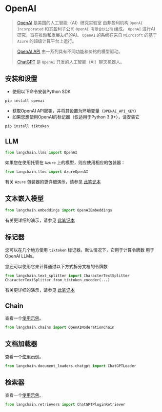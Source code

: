 # OpenAI

>[OpenAI](https://zh.wikipedia.org/wiki/OpenAI) 是美国的人工智能（AI）研究实验室
> 由非盈利机构 `OpenAI Incorporated`
> 和其盈利子公司 `OpenAI 有限合伙公司` 组成。
> `OpenAI` 进行AI研究，旨在推动和发展友好的AI。
> `OpenAI` 的系统在来自 `Microsoft` 的基于 `Azure` 的超级计算平台上运行。

> [OpenAI API](https://platform.openai.com/docs/models) 由一系列具有不同功能和价格的模型驱动。
> 
> [ChatGPT](https://chat.openai.com) 是 `OpenAI` 开发的人工智能（AI）聊天机器人。

## 安装和设置
- 使用以下命令安装Python SDK
```bash
pip install openai
```
- 获取OpenAI API密钥，并将其设置为环境变量（`OPENAI_API_KEY`）
- 如果您想使用OpenAI的标记器（仅适用于Python 3.9+），请安装它
```bash
pip install tiktoken
```


## LLM

```python
from langchain.llms import OpenAI
```

如果您在使用托管在 `Azure` 上的模型，则应使用相应的包装器：
```python
from langchain.llms import AzureOpenAI
```
有关 `Azure` 包装器的更详细演示，请参见 [此笔记本](/docs/modules/model_io/models/llms/integrations/azure_openai_example.html)



## 文本嵌入模型

```python
from langchain.embeddings import OpenAIEmbeddings
```
有关更详细的演示，请参见 [此笔记本](/docs/modules/data_connection/text_embedding/integrations/openai.html)


## 标记器

您可以在几个地方使用 `tiktoken` 标记器。默认情况下，它用于计算令牌数
用于OpenAI LLMs。

您还可以使用它来计算通过以下方式拆分文档的令牌数 
```python
from langchain.text_splitter import CharacterTextSplitter
CharacterTextSplitter.from_tiktoken_encoder(...)
```
有关更详细的演示，请参见 [此笔记本](/docs/modules/data_connection/document_transformers/text_splitters/tiktoken.html)

## Chain

查看一个[使用示例](/docs/modules/chains/additional/moderation.html)。

```python
from langchain.chains import OpenAIModerationChain
```

## 文档加载器

查看一个[使用示例](/docs/modules/data_connection/document_loaders/integrations/chatgpt_loader.html)。

```python
from langchain.document_loaders.chatgpt import ChatGPTLoader
```

## 检索器

查看一个[使用示例](/docs/modules/data_connection/retrievers/integrations/chatgpt-plugin.html)。

```python
from langchain.retrievers import ChatGPTPluginRetriever
```
